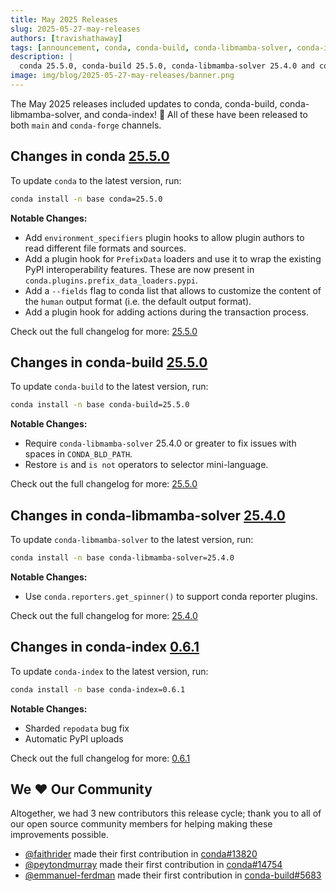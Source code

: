 ```yaml
---
title: May 2025 Releases
slug: 2025-05-27-may-releases
authors: [travishathaway]
tags: [announcement, conda, conda-build, conda-libmamba-solver, conda-index] 
description: |
  conda 25.5.0, conda-build 25.5.0, conda-libmamba-solver 25.4.0 and conda-index 0.6.1 have been released! 🎉
image: img/blog/2025-05-27-may-releases/banner.png
---
```


The May 2025 releases included updates to conda, conda-build, conda-libmamba-solver, and conda-index! 🎉 All of these have been released to both `main` and `conda-forge` channels.

<!-- truncate -->

## Changes in conda [25.5.0](https://github.com/conda/conda/releases/tag/25.5.0)

To update `conda` to the latest version, run:

```bash
conda install -n base conda=25.5.0
```

**Notable Changes:**
- Add `environment_specifiers` plugin hooks to allow plugin authors to read different file formats and sources.
- Add a plugin hook for `PrefixData` loaders and use it to wrap the existing PyPI interoperability features. These are now present in `conda.plugins.prefix_data_loaders.pypi`. 
- Add a `--fields` flag to conda list that allows to customize the content of the `human` output format (i.e. the default output format).
- Add a plugin hook for adding actions during the transaction process.

Check out the full changelog for more: [25.5.0](https://github.com/conda/conda/releases/tag/25.5.0)

## Changes in conda-build [25.5.0](https://github.com/conda/conda-build/releases/tag/25.5.0)

To update `conda-build` to the latest version, run:

```bash
conda install -n base conda-build=25.5.0
```

**Notable Changes:**
- Require `conda-libmamba-solver` 25.4.0 or greater to fix issues with spaces in `CONDA_BLD_PATH`.
- Restore `is` and `is not` operators to selector mini-language.

Check out the full changelog for more: [25.5.0](https://github.com/conda/conda-build/releases/tag/25.5.0)

## Changes in conda-libmamba-solver [25.4.0](https://github.com/conda/conda-libmamba-solver/releases/tag/25.4.0)

To update `conda-libmamba-solver` to the latest version, run:

```bash
conda install -n base conda-libmamba-solver=25.4.0
```

**Notable Changes:**
- Use `conda.reporters.get_spinner()` to support conda reporter plugins.

Check out the full changelog for more: [25.4.0](https://github.com/conda/conda-libmamba-solver/releases/tag/25.4.0)

## Changes in conda-index [0.6.1](https://github.com/conda/conda-index/releases/tag/0.6.1)

To update `conda-index` to the latest version, run:

```bash
conda install -n base conda-index=0.6.1
```

**Notable Changes:**
- Sharded `repodata` bug fix
- Automatic PyPI uploads

Check out the full changelog for more: [0.6.1](https://github.com/conda/conda-index/releases/tag/0.6.1)

## We ❤️ Our Community

Altogether, we had 3 new contributors this release cycle; thank you to all of our open source community members for helping making these improvements possible.

- [@faithrider](https://github.com/faithrider) made their first contribution in [conda#13820](https://github.com/conda/conda/pull/13820)
- [@peytondmurray](https://github/com/peytondmurray) made their first contribution in [conda#14754](https://github.com/conda/conda/pull/14754)
- [@emmanuel-ferdman](https://github.com/emmanuel-ferdman) made their first contribution in [conda-build#5683](https://github.com/conda/conda-build/pull/5683)
